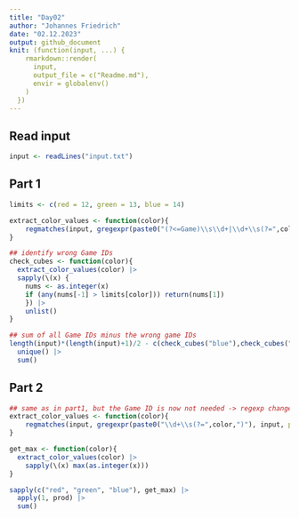 ```yaml
---
title: "Day02"
author: "Johannes Friedrich"
date: "02.12.2023"
output: github_document
knit: (function(input, ...) {
    rmarkdown::render(
      input,
      output_file = c("Readme.md"),
      envir = globalenv()
    )
  })
---
```


## Read input

```r
input <- readLines("input.txt")
```

## Part 1

```r
limits <- c(red = 12, green = 13, blue = 14)

extract_color_values <- function(color){
    regmatches(input, gregexpr(paste0("(?<=Game)\\s\\d+|\\d+\\s(?=",color,")"), input, perl = TRUE))
}

## identify wrong Game IDs
check_cubes <- function(color){
  extract_color_values(color) |> 
  sapply(\(x) {
    nums <- as.integer(x)
    if (any(nums[-1] > limits[color])) return(nums[1])
    }) |> 
    unlist()
}

## sum of all Game IDs minus the wrong game IDs
length(input)*(length(input)+1)/2 - c(check_cubes("blue"),check_cubes("green"),check_cubes("red")) |> 
  unique() |> 
  sum()
```

## Part 2

```r
## same as in part1, but the Game ID is now not needed -> regexp changed
extract_color_values <- function(color){
    regmatches(input, gregexpr(paste0("\\d+\\s(?=",color,")"), input, perl = TRUE))
}

get_max <- function(color){
  extract_color_values(color) |> 
    sapply(\(x) max(as.integer(x)))
}

sapply(c("red", "green", "blue"), get_max) |> 
  apply(1, prod) |> 
  sum()
```
